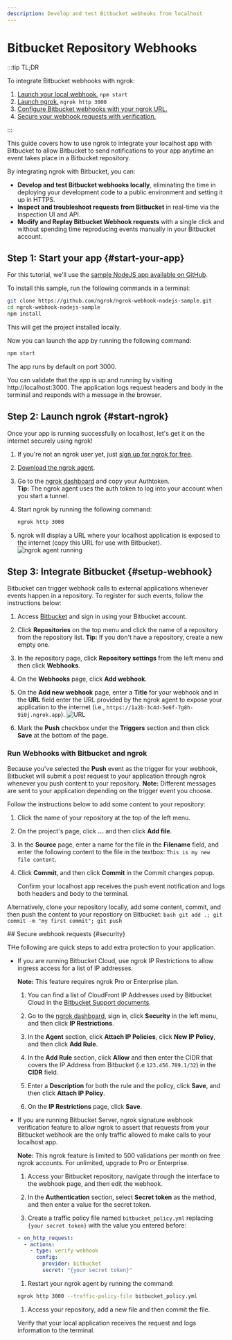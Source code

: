```yaml
---
description: Develop and test Bitbucket webhooks from localhost
---
```



# Bitbucket Repository Webhooks

:::tip TL;DR

To integrate Bitbucket webhooks with ngrok:

1. [Launch your local webhook.](#start-your-app) `npm start`
1. [Launch ngrok.](#start-ngrok) `ngrok http 3000`
1. [Configure Bitbucket webhooks with your ngrok URL.](#setup-webhook)
1. [Secure your webhook requests with verification.](#security)

:::

This guide covers how to use ngrok to integrate your localhost app with Bitbucket to allow Bitbucket to send notifications to your app anytime an event takes place in a Bitbucket repository.

By integrating ngrok with Bitbucket, you can:

- **Develop and test Bitbucket webhooks locally**, eliminating the time in deploying your development code to a public environment and setting it up in HTTPS.
- **Inspect and troubleshoot requests from Bitbucket** in real-time via the inspection UI and API.
- **Modify and Replay Bitbucket Webhook requests** with a single click and without spending time reproducing events manually in your Bitbucket account.

## **Step 1**: Start your app {#start-your-app}

For this tutorial, we'll use the [sample NodeJS app available on GitHub](https://github.com/ngrok/ngrok-webhook-nodejs-sample).

To install this sample, run the following commands in a terminal:

```bash
git clone https://github.com/ngrok/ngrok-webhook-nodejs-sample.git
cd ngrok-webhook-nodejs-sample
npm install
```

This will get the project installed locally.

Now you can launch the app by running the following command:

```bash
npm start
```

The app runs by default on port 3000.

You can validate that the app is up and running by visiting http://localhost:3000. The application logs request headers and body in the terminal and responds with a message in the browser.

## **Step 2**: Launch ngrok {#start-ngrok}

Once your app is running successfully on localhost, let's get it on the internet securely using ngrok!

1. If you're not an ngrok user yet, just [sign up for ngrok for free](https://ngrok.com/signup).
1. [Download the ngrok agent](https://download.ngrok.com).
1. Go to the [ngrok dashboard](https://dashboard.ngrok.com) and copy your Authtoken. <br />
   **Tip:** The ngrok agent uses the auth token to log into your account when you start a tunnel.
1. Start ngrok by running the following command:

   ```bash
   ngrok http 3000
   ```

1. ngrok will display a URL where your localhost application is exposed to the internet (copy this URL for use with Bitbucket).
   ![ngrok agent running](/img/integrations/launch_ngrok_tunnel.png)

## **Step 3**: Integrate Bitbucket {#setup-webhook}

Bitbucket can trigger webhook calls to external applications whenever events happen in a repository. To register for such events, follow the instructions below:

1. Access [Bitbucket](https://bitbucket.com/) and sign in using your Bitbucket account.

1. Click **Repositories** on the top menu and click the name of a repository from the repository list.
   **Tip:** If you don't have a repository, create a new empty one.

1. In the repository page, click **Repository settings** from the left menu and then click **Webhooks**.

1. On the **Webhooks** page, click **Add webhook**.

1. On the **Add new webhook** page, enter a **Title** for your webhook and in the **URL** field enter the URL provided by the ngrok agent to expose your application to the internet (i.e., `https://1a2b-3c4d-5e6f-7g8h-9i0j.ngrok.app`).
   ![URL](img/ngrok_url_configuration_bitbucket.png)

1. Mark the **Push** checkbox under the **Triggers** section and then click **Save** at the bottom of the page.

### Run Webhooks with Bitbucket and ngrok

Because you've selected the **Push** event as the trigger for your webhook, Bitbucket will submit a post request to your application through ngrok whenever you push content to your repository.
**Note:** Different messages are sent to your application depending on the trigger event you choose.

Follow the instructions below to add some content to your repository:

1. Click the name of your repository at the top of the left menu.

1. On the project's page, click **...** and then click **Add file**.

1. In the **Source** page, enter a name for the file in the **Filename** field, and enter the following content to the file in the textbox:
   `This is my new file content`.

1. Click **Commit**, and then click **Commit** in the Commit changes popup.

   Confirm your localhost app receives the push event notification and logs both headers and body to the terminal.

Alternatively, clone your repository locally, add some content, commit, and then push the content to your repostiory on Bitbucket:
`bash
    git add .; git commit -m "my first commit"; git push
    `

<InspectingRequests />

<ReplayingRequests />
## Secure webhook requests {#security}

THe following are quick steps to add extra protection to your application.

- If you are running Bitbucket Cloud, use ngrok IP Restrictions to allow ingress access for a list of IP addresses.

  **Note:** This feature requires ngrok Pro or Enterprise plan.

  1. You can find a list of CloudFront IP Addresses used by Bitbucket Cloud in the [Bitbucket Support documents](https://support.atlassian.com/bitbucket-cloud/docs/what-are-the-bitbucket-cloud-ip-addresses-i-should-use-to-configure-my-corporate-firewall/).

  1. Go to the [ngrok dashboard](https://dashboard.ngrok.com), sign in, click **Security** in the left menu, and then click **IP Restrictions**.

  1. In the **Agent** section, click **Attach IP Policies**, click **New IP Policy**, and then click **Add Rule**.

  1. In the **Add Rule** section, click **Allow** and then enter the CIDR that covers the IP Address from Bitbucket (i.e `123.456.789.1/32`) in the **CIDR** field.

  1. Enter a **Description** for both the rule and the policy, click **Save**, and then click **Attach IP Policy**.

  1. On the **IP Restrictions** page, click **Save**.

- If you are running Bitbucket Server, ngrok signature webhook verification feature to allow ngrok to assert that requests from your Bitbucket webhook are the only traffic allowed to make calls to your localhost app.

  **Note:** This ngrok feature is limited to 500 validations per month on free ngrok accounts. For unlimited, upgrade to Pro or Enterprise.

  1. Access your Bitbucket repository, navigate through the interface to the webhook page, and then edit the webhook.

  1. In the **Authentication** section, select **Secret token** as the method, and then enter a value for the secret token.

  1. Create a traffic policy file named `bitbucket_policy.yml` replacing `{your secret token}` with the value you entered before:

  ```yaml
  - on_http_request:
    - actions:
      - type: verify-webhook
        config:
          provider: bitbucket
          secret: "{your secret token}"
  ```

  1. Restart your ngrok agent by running the command:

  ```bash
  ngrok http 3000 --traffic-policy-file bitbucket_policy.yml
  ```

  1. Access your repository, add a new file and then commit the file.

  Verify that your local application receives the request and logs information to the terminal.

